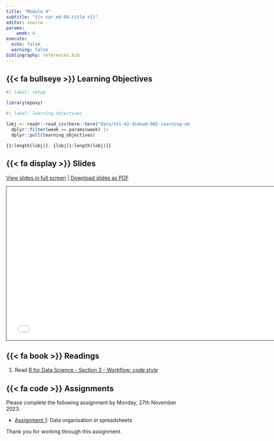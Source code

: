 ```yaml
---
title: "Module 4"
subtitle: "{{< var md-04.title >}}"
editor: source
params:
    week: 4
execute: 
  echo: false
  warning: false
bibliography: references.bib
---
```


## {{< fa bullseye >}} Learning Objectives

```r
#| label: setup

library(epoxy)
```

```r
#| label: learning-objectives

lobj <- readr::read_csv(here::here("data/tbl-02-ds4owd-002-learning-objectives.csv")) |> 
  dplyr::filter(week == params$week) |>
  dplyr::pull(learning_objectives)

```

```epoxy
{1:length(lobj)}. {lobj[1:length(lobj)]}
```

## {{< fa display >}} Slides

[View slides in full screen](../slides/lec-04-spreadsheets.html) | [Download slides as PDF](https://github.com/ds4owd-001/website/raw/main/slides/lec-04-spreadsheets.pdf)

```{=html}
<iframe class="slide-deck" src="../slides/lec-04-spreadsheets.html" height="420" width="747" style="border: 1px solid #123233;"></iframe>
```

## {{< fa book >}} Readings

1. Read [R for Data Science - Section 3 - Workflow: code style](https://r4ds.hadley.nz/workflow-style)  

## {{< fa code >}} Assignments


Please complete the following assignment by Monday, 27th November 2023. 

-   [Assignment 1](../assignments/md-04/am-04-1-reading.qmd): Data organisation in spreadsheets

Thank you for working through this assignment. 

